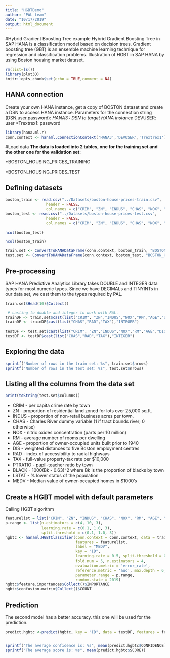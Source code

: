 ```yaml
---
title: "HGBTDemo"
author: "PAL team"
date: "10/17/2019"
output: html_document
---
```


#Hybrid Gradient Boosting Tree example
Hybrid Gradient Boosting Tree in SAP HANA is a classification model based on decision trees. Gradient boosting tree (GBT) is an ensemble machine learning technique for regression and classification problems. 
Illustration of HGBT in SAP HANA by using Boston housing market dataset.


```r
rm(list=ls())
library(plot3D)
knitr::opts_chunk$set(echo = TRUE,comment = NA)
```

## HANA connection

Create your own HANA instance, get a copy of BOSTON dataset and create a DSN to access HANA instance.
Parameters for the connection string (DSN,user,password):
*HANA3 : DSN to target HANA instance 
*DEVUSER: user
*Trextrex1: password
```r
library(hana.ml.r)
conn.context <- hanaml.ConnectionContext('HANA3','DEVUSER','Trextrex1')
```

#Load data
**The data is loaded into 2 tables, one for the training set and the other one for the validation set:**

*BOSTON_HOUSING_PRICES_TRAINING

*BOSTON_HOUSING_PRICES_TEST


## Defining datasets
```r
boston_train <- read.csv("../Datasets/boston-house-prices-train.csv",
                  header = FALSE,
                  col.names = c("CRIM", "ZN", "INDUS", "CHAS", "NOX", "RM", "AGE", "DIS", "RAD", "TAX", "PTRATIO", "BLACK", "LSTAT", "MEDV", "ID"))
boston_test <- read.csv("../Datasets/boston-house-prices-test.csv",
                  header = FALSE,
                  col.names = c("CRIM", "ZN", "INDUS", "CHAS", "NOX", "RM", "AGE", "DIS", "RAD", "TAX", "PTRATIO", "BLACK", "LSTAT", "MEDV", "ID"))
```

```r
ncol(boston_test)
```

```r
ncol(boston_train)
```

```r
train.set <- ConvertToHANADataFrame(conn.context, boston_train, "BOSTON_HOUSING_PRICES_TRAINING", force = TRUE, native = TRUE)
test.set <- ConvertToHANADataFrame(conn.context, boston_test, "BOSTON_HOUSING_PRICES_TEST", force = TRUE, native = TRUE)

```

## Pre-processing
SAP HANA Predictive Analytics Library takes DOUBLE and INTEGER data types for most numeric types. Since we have DECIMALs and TINYINTs in our data set, we cast them to the types required by PAL.
```r
train.set$Head(10)$Collect()
```


```r
 # casting to double and integer to work with PAL.
trainDF <- train.set$cast(list("CRIM", "ZN","INDUS","NOX","RM","AGE","DIS","PTRATIO","BLACK","LSTAT","MEDV"), "DOUBLE")
trainDF <- trainDF$cast(list("CHAS","RAD","TAX"),"INTEGER")

testDF <- test.set$cast(list("CRIM", "ZN","INDUS","NOX","RM","AGE","DIS","PTRATIO","BLACK","LSTAT","MEDV"), "DOUBLE")
testDF <- testDF$cast(list("CHAS","RAD","TAX"),"INTEGER")

```

## Exploring the data
```r
sprintf("Number of rows in the train set: %s", train.set$nrows)
sprintf("Number of rows in the test set: %s", test.set$nrows)
```

## Listing all the columns from the data set  
```r
print(toString(test.set$columns))
```

* CRIM - per capita crime rate by town
* ZN - proportion of residential land zoned for lots over 25,000 sq.ft.
* INDUS - proportion of non-retail business acres per town.
* CHAS - Charles River dummy variable (1 if tract bounds river; 0 otherwise)
* NOX - nitric oxides concentration (parts per 10 million)
* RM - average number of rooms per dwelling
* AGE - proportion of owner-occupied units built prior to 1940
* DIS - weighted distances to five Boston employment centres
* RAD - index of accessibility to radial highways
* TAX - full-value property-tax rate per $10,000
* PTRATIO - pupil-teacher ratio by town
* BLACK - 1000(Bk - 0.63)^2 where Bk is the proportion of blacks by town
* LSTAT - % lower status of the population
* MEDV - Median value of owner-occupied homes in $1000's


## Create a HGBT model with default parameters
Calling HGBT algorithm
```r
featurelist = list("CRIM", "ZN", "INDUS", "CHAS", "NOX", "RM", "AGE", "DIS", "RAD", "TAX", "PTRATIO", "BLACK", "LSTAT")
p.range <- list(n.estimators = c(4, 10, 3),
                learning.rate = c(0.1, 1.0, 3),
                split.threshold = c(0.1, 1.0, 3))
hgbtc <- hanaml.HGBTClassifier(conn.context = conn.context, data = trainDF,
                               features = featurelist,
                               label = "MEDV",
                               key = "ID",
                               learning.rate = 0.5, split.threshold = 0,
                               fold.num = 5, n.estimators = 4,
                               evaluation.metric = 'error_rate',
                               reference.metric = 'auc', max.depth = 6,
                               parameter.range = p.range,
                               random.state = 2019)
hgbtc$feature.importances$Collect()$IMPORTANCE
hgbtc$confusion.matrix$Collect()$COUNT
```

## Prediction
The second model has a better accuracy. this one will be used for the prediction.
```r

predict.hgbtc <-predict(hgbtc, key = "ID", data = testDF, features = featurelist, verbose = FALSE, missing.replacement = 'instance_marginalized')


sprintf("The average confidence is: %s", mean(predict.hgbtc$CONFIDENCE))
sprintf("The average score is: %s", mean(predict.hgbtc$SCORE))

```
